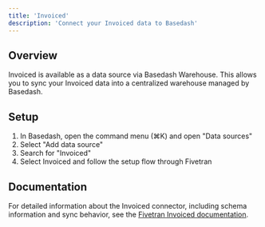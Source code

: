 ```yaml
---
title: 'Invoiced'
description: 'Connect your Invoiced data to Basedash'
---
```


## Overview

Invoiced is available as a data source via Basedash Warehouse. This allows you to sync your Invoiced data into a centralized warehouse managed by Basedash.

## Setup

1. In Basedash, open the command menu (⌘K) and open "Data sources"
2. Select "Add data source"
3. Search for "Invoiced"
4. Select Invoiced and follow the setup flow through Fivetran

## Documentation

For detailed information about the Invoiced connector, including schema information and sync behavior, see the [Fivetran Invoiced documentation](https://fivetran.com/docs/connectors/applications/invoiced).
